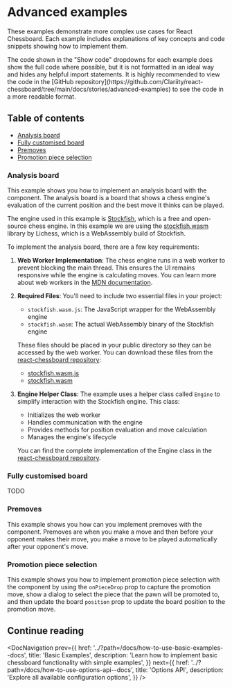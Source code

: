 

<Meta title="How to use/Advanced examples" />

# Advanced examples

These examples demonstrate more complex use cases for React Chessboard. Each example includes explanations of key concepts and code snippets showing how to implement them.

<HintMessage>
  The code shown in the "Show code" dropdowns for each example does show the
  full code where possible, but it is not formatted in an ideal way and hides
  any helpful import statements. It is highly recommended to view the code in
  the [GitHub
  repository](https://github.com/Clariity/react-chessboard/tree/main/docs/stories/advanced-examples)
  to see the code in a more readable format.
</HintMessage>

## Table of contents

- [Analysis board](#analysis-board)
- [Fully customised board](#fully-customised-board)
- [Premoves](#premoves)
- [Promotion piece selection](#promotion-piece-selection)

### Analysis board

This example shows you how to implement an analysis board with the component. The analysis board is a board that shows a chess engine's evaluation of the current position and the best move it thinks can be played.

The engine used in this example is [Stockfish](https://stockfishchess.org/), which is a free and open-source chess engine. In this example we are using the [stockfish.wasm](https://github.com/lichess-org/stockfish.wasm) library by Lichess, which is a WebAssembly build of Stockfish.

To implement the analysis board, there are a few key requirements:

1. **Web Worker Implementation**: The chess engine runs in a web worker to prevent blocking the main thread. This ensures the UI remains responsive while the engine is calculating moves. You can learn more about web workers in the [MDN documentation](https://developer.mozilla.org/en-US/docs/Web/API/Web_Workers_API/Using_web_workers).

2. **Required Files**: You'll need to include two essential files in your project:

   - `stockfish.wasm.js`: The JavaScript wrapper for the WebAssembly engine
   - `stockfish.wasm`: The actual WebAssembly binary of the Stockfish engine

   These files should be placed in your public directory so they can be accessed by the web worker. You can download these files from the [react-chessboard repository](https://github.com/Clariity/react-chessboard/tree/main/docs/stockfish):

   - [stockfish.wasm.js](https://github.com/Clariity/react-chessboard/blob/main/docs/stockfish/stockfish.wasm.js)
   - [stockfish.wasm](https://github.com/Clariity/react-chessboard/blob/main/docs/stockfish/stockfish.wasm)

3. **Engine Helper Class**: The example uses a helper class called `Engine` to simplify interaction with the Stockfish engine. This class:

   - Initializes the web worker
   - Handles communication with the engine
   - Provides methods for position evaluation and move calculation
   - Manages the engine's lifecycle

   You can find the complete implementation of the Engine class in the [react-chessboard repository](https://github.com/Clariity/react-chessboard/blob/main/docs/stockfish/engine.ts).

<Canvas of={AnalysisBoardStories.AnalysisBoard} />

### Fully customised board

TODO

### Premoves

This example shows you how can you implement premoves with the component. Premoves are when you make a move and then before your opponent makes their move, you make a move to be played automatically after your opponent's move.

<Canvas of={PremovesStories.Premoves} />

### Promotion piece selection

This example shows you how to implement promotion piece selection with the component by using the `onPieceDrop` prop to capture the promotion move, show a dialog to select the piece that the pawn will be promoted to, and then update the board `position` prop to update the board position to the promotion move.

<Canvas of={PiecePromotionStories.PiecePromotion} />

## Continue reading

<DocNavigation
  prev={{
    href: '../?path=/docs/how-to-use-basic-examples--docs',
    title: 'Basic Examples',
    description:
      'Learn how to implement basic chessboard functionality with simple examples',
  }}
  next={{
    href: '../?path=/docs/how-to-use-options-api--docs',
    title: 'Options API',
    description: 'Explore all available configuration options',
  }}
/>
